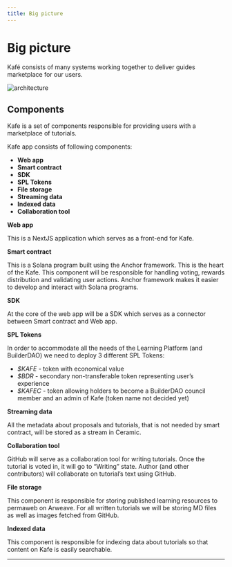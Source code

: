 ```yaml
---
title: Big picture
---
```



# Big picture

Kafé consists of many systems working together to deliver guides marketplace for our users.

![architecture](/assets/images/architecture.png)

## Components

Kafe is a set of components responsible for providing users with a marketplace of tutorials.

Kafe app consists of following components:

- **Web app**
- **Smart contract**
- **SDK**
- **SPL Tokens**
- **File storage**
- **Streaming data**
- **Indexed data**
- **Collaboration tool**

**Web app**

This is a NextJS application which serves as a front-end for Kafe.

**Smart contract**

This is a Solana program built using the Anchor framework. This is the heart of the Kafe. This component will be responsible for handling voting, rewards distribution and validating user actions. Anchor framework makes it easier to develop and interact with Solana programs.

**SDK**

At the core of the web app will be a SDK which serves as a connector between Smart contract and Web app.

**SPL Tokens**

In order to accommodate all the needs of the Learning Platform (and BuilderDAO) we need to deploy 3 different SPL Tokens:

- _$KAFE_ - token with economical value
- _$BDR_ - secondary non-transferable token representing user’s experience
- _$KAFEC_ - token allowing holders to become a BuilderDAO council member and an admin of Kafe (token name not decided yet)

**Streaming data**

All the metadata about proposals and tutorials, that is not needed by smart contract, will be stored as a stream in Ceramic.

**Collaboration tool**

GitHub will serve as a collaboration tool for writing tutorials. Once the tutorial is voted in, it will go to “Writing” state. Author (and other contributors) will collaborate on tutorial’s text using GitHub.

**File storage**

This component is responsible for storing published learning resources to permaweb on Arweave. For all written tutorials we will be storing MD files as well as images fetched from GitHub.

**Indexed data**

This component is responsible for indexing data about tutorials so that content on Kafe is easily searchable.

---

<Authors path="apps/docs/pages/web-app/big-picture.mdx" />
